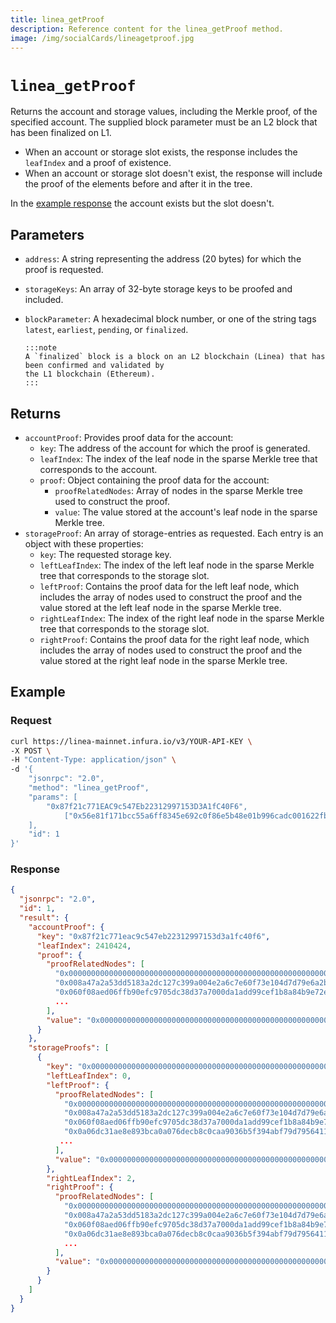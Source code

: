 ```yaml
---
title: linea_getProof
description: Reference content for the linea_getProof method.
image: /img/socialCards/lineagetproof.jpg
---
```


# `linea_getProof`

Returns the account and storage values, including the Merkle proof, of the specified account.
The supplied block parameter must be an L2 block that has been finalized on L1.

- When an account or storage slot exists, the response includes the `leafIndex` and
    a proof of existence.
- When an account or storage slot doesn't exist, the response will include the proof of the
    elements before and after it in the tree.

In the [example response](#response) the account exists but the slot doesn't.

## Parameters

- `address`: A string representing the address (20 bytes) for which the proof is requested.
- `storageKeys`: An array of 32-byte storage keys to be proofed and included.
- `blockParameter`: A hexadecimal block number, or one of the string tags  `latest`, `earliest`,
      `pending`, or `finalized`.
     
      :::note
      A `finalized` block is a block on an L2 blockchain (Linea) that has been confirmed and validated by
      the L1 blockchain (Ethereum).
      :::

## Returns

- `accountProof`: Provides proof data for the account:
  - `key`: The address of the account for which the proof is generated.
  - `leafIndex`: The index of the leaf node in the sparse Merkle tree that corresponds to the account.
  - `proof`: Object containing the proof data for the account:
    - `proofRelatedNodes`: Array of nodes in the sparse Merkle tree used to construct the proof.
    - `value`: The value stored at the account's leaf node in the sparse Merkle tree.
- `storageProof`: An array of storage-entries as requested. Each entry is an object with these properties:
  - `key`: The requested storage key.
  - `leftLeafIndex`: The index of the left leaf node in the sparse Merkle tree that corresponds to the
      storage slot.
  - `leftProof`: Contains the proof data for the left leaf node, which includes the array of nodes used
      to construct the proof and the value stored at the left leaf node in the sparse Merkle tree.
  - `rightLeafIndex`: The index of the right leaf node in the sparse Merkle tree that corresponds to
      the storage slot.
  - `rightProof`: Contains the proof data for the right leaf node, which includes the array of nodes used
      to construct the proof and the value stored at the right leaf node in the sparse Merkle tree.

## Example

### Request

```bash
curl https://linea-mainnet.infura.io/v3/YOUR-API-KEY \
-X POST \
-H "Content-Type: application/json" \
-d '{
    "jsonrpc": "2.0",
    "method": "linea_getProof",
    "params": [
        "0x87f21c771EAC9c547Eb22312997153D3A1fC40F6",
            ["0x56e81f171bcc55a6ff8345e692c0f86e5b48e01b996cadc001622fb5e363b421"], "0x7AA88B"
    ],
    "id": 1
}'
```

### Response

```json
{
  "jsonrpc": "2.0",
  "id": 1,
  "result": {
    "accountProof": {
      "key": "0x87f21c771eac9c547eb22312997153d3a1fc40f6",
      "leafIndex": 2410424,
      "proof": {
        "proofRelatedNodes": [
          "0x000000000000000000000000000000000000000000000000000000000075965e0a85198ef8a5f75a15db565de5bff89b409ff5e507a7be546149c32b99044df3",
          "0x008a47a2a53dd5183a2dc127c399a004e2a6c7e60f73e104d7d79e6a2bd7e809008a47a2a53dd5183a2dc127c399a004e2a6c7e60f73e104d7d79e6a2bd7e809",
          "0x060f08aed06ffb90efc9705dc38d37a7000da1add99cef1b8a84b9e72e7c8b7b060f08aed06ffb90efc9705dc38d37a7000da1add99cef1b8a84b9e72e7c8b7b",
          ...
        ],
        "value": "0x0000000000000000000000000000000000000000000000000000000000000001000000000000000000000000000000000000000000000000000000000000000001f2f46337996eabca16927c459f3fbdb8fb82672c464aa332b613a3c08db27c03dcbfed33825518e0122265146c2948b3bcb9b173348556e13c462f7a6b1a86f7d11acadc51eaeba164e92ebb5ecbe6c64ebc7d0190f93bf0edebeadf610ad80000000000000000000000000000000000000000000000000000000000001c85"
      }
    },
    "storageProofs": [
      {
        "key": "0x0000000000000000000000000000000000000000000000000000000000000001",
        "leftLeafIndex": 0,
        "leftProof": {
          "proofRelatedNodes": [
            "0x00000000000000000000000000000000000000000000000000000000000000030961e5d86a7bbdaac1547b2abfdb09dcaa0548b3d277a154b8c89081a22195a4",
            "0x008a47a2a53dd5183a2dc127c399a004e2a6c7e60f73e104d7d79e6a2bd7e809008a47a2a53dd5183a2dc127c399a004e2a6c7e60f73e104d7d79e6a2bd7e809",
            "0x060f08aed06ffb90efc9705dc38d37a7000da1add99cef1b8a84b9e72e7c8b7b060f08aed06ffb90efc9705dc38d37a7000da1add99cef1b8a84b9e72e7c8b7b",
            "0x0a06dc31ae8e893bca0a076decb8c0caa9036b5f394abf79d7956411eef322550a06dc31ae8e893bca0a076decb8c0caa9036b5f394abf79d7956411eef32255",
           ...
          ],
          "value": "0x0000000000000000000000000000000000000000000000000000000000000000"
        },
        "rightLeafIndex": 2,
        "rightProof": {
          "proofRelatedNodes": [
            "0x00000000000000000000000000000000000000000000000000000000000000030961e5d86a7bbdaac1547b2abfdb09dcaa0548b3d277a154b8c89081a22195a4",
            "0x008a47a2a53dd5183a2dc127c399a004e2a6c7e60f73e104d7d79e6a2bd7e809008a47a2a53dd5183a2dc127c399a004e2a6c7e60f73e104d7d79e6a2bd7e809",
            "0x060f08aed06ffb90efc9705dc38d37a7000da1add99cef1b8a84b9e72e7c8b7b060f08aed06ffb90efc9705dc38d37a7000da1add99cef1b8a84b9e72e7c8b7b",
            "0x0a06dc31ae8e893bca0a076decb8c0caa9036b5f394abf79d7956411eef322550a06dc31ae8e893bca0a076decb8c0caa9036b5f394abf79d7956411eef32255",
            ...
          ],
          "value": "0x0000000000000000000000000000000000000000000000000000000000000064"
        }
      }
    ]
  }
}
```
